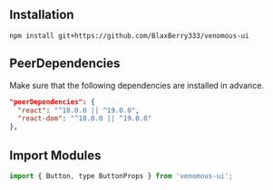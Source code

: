 
<Meta title="Usage" />

## Installation

```shell
npm install git+https://github.com/BlaxBerry333/venomous-ui
```

## PeerDependencies

Make sure that the following dependencies are installed in advance.

```json
"peerDependencies": {
  "react": "^18.0.0 || ^19.0.0",
  "react-dom": "^18.0.0 || ^19.0.0"
},
```

## Import Modules

```jsx
import { Button, type ButtonProps } from 'venomous-ui';
```

